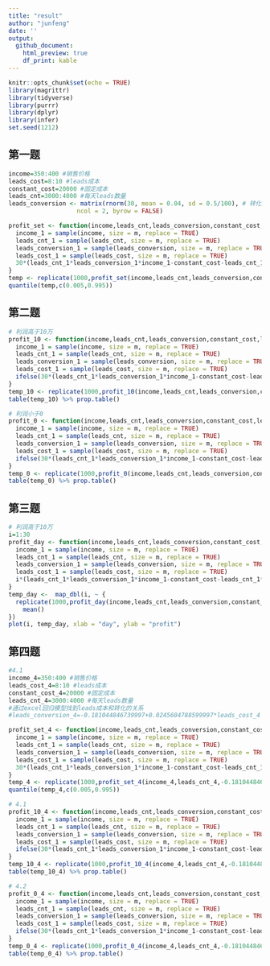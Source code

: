 ```yaml
---
title: "result"
author: "junfeng"
date: ''
output:
  github_document: 
    html_preview: true
    df_print: kable
---
```


```r
knitr::opts_chunk$set(echo = TRUE)
library(magrittr)
library(tidyverse)
library(purrr)
library(dplyr)
library(infer)
set.seed(1212)
```

## 第一题
```r


income=350:400 #销售价格 
leads_cost=8:10 #leads成本
constant_cost=20000 #固定成本
leads_cnt=3000:4000 #每天leads数量
leads_conversion <- matrix(rnorm(30, mean = 0.04, sd = 0.5/100), # 转化率
                   ncol = 2, byrow = FALSE) 

profit_set <- function(income,leads_cnt,leads_conversion,constant_cost,leads_cost,m) {
  income_1 = sample(income, size = m, replace = TRUE)
  leads_cnt_1 = sample(leads_cnt, size = m, replace = TRUE)
  leads_conversion_1 = sample(leads_conversion, size = m, replace = TRUE)
  leads_cost_1 = sample(leads_cost, size = m, replace = TRUE)
  30*(leads_cnt_1*leads_conversion_1*income_1-constant_cost-leads_cnt_1*leads_cost_1)
}
temp <- replicate(1000,profit_set(income,leads_cnt,leads_conversion,constant_cost,leads_cost,1))
quantile(temp,c(0.005,0.995))
```

## 第二题
```r
# 利润高于10万
profit_10 <- function(income,leads_cnt,leads_conversion,constant_cost,leads_cost,m) {
  income_1 = sample(income, size = m, replace = TRUE)
  leads_cnt_1 = sample(leads_cnt, size = m, replace = TRUE)
  leads_conversion_1 = sample(leads_conversion, size = m, replace = TRUE)
  leads_cost_1 = sample(leads_cost, size = m, replace = TRUE)
  ifelse(30*(leads_cnt_1*leads_conversion_1*income_1-constant_cost-leads_cnt_1*leads_cost_1)>=100000,TRUE,FALSE)
}
temp_10 <- replicate(1000,profit_10(income,leads_cnt,leads_conversion,constant_cost,leads_cost,1))
table(temp_10) %>% prop.table()

# 利润小于0
profit_0 <- function(income,leads_cnt,leads_conversion,constant_cost,leads_cost,m) {
  income_1 = sample(income, size = m, replace = TRUE)
  leads_cnt_1 = sample(leads_cnt, size = m, replace = TRUE)
  leads_conversion_1 = sample(leads_conversion, size = m, replace = TRUE)
  leads_cost_1 = sample(leads_cost, size = m, replace = TRUE)
  ifelse(30*(leads_cnt_1*leads_conversion_1*income_1-constant_cost-leads_cnt_1*leads_cost_1)<0,TRUE,FALSE)
}
temp_0 <- replicate(1000,profit_0(income,leads_cnt,leads_conversion,constant_cost,leads_cost,1))
table(temp_0) %>% prop.table()
```

## 第三题
```r
# 利润高于10万
i=1:30
profit_day <- function(income,leads_cnt,leads_conversion,constant_cost,leads_cost,i,m) {
  income_1 = sample(income, size = m, replace = TRUE)
  leads_cnt_1 = sample(leads_cnt, size = m, replace = TRUE)
  leads_conversion_1 = sample(leads_conversion, size = m, replace = TRUE)
  leads_cost_1 = sample(leads_cost, size = m, replace = TRUE)
  i*(leads_cnt_1*leads_conversion_1*income_1-constant_cost-leads_cnt_1*leads_cost_1)
}
temp_day <-  map_dbl(i, ~ {
  replicate(1000,profit_day(income,leads_cnt,leads_conversion,constant_cost,leads_cost,i,1)) %>% 
    mean()
})
plot(i, temp_day, xlab = "day", ylab = "profit")
```

## 第四题
```r

#4.1
income_4=350:400 #销售价格 
leads_cost_4=8:10 #leads成本
constant_cost_4=20000 #固定成本
leads_cnt_4=3000:4000 #每天leads数量
#通过excel回归模型找到leads成本和转化的关系
#leads_conversion_4=-0.181044846739997+0.0245604788599997*leads_cost_4

profit_set_4 <- function(income,leads_cnt,leads_conversion,constant_cost,leads_cost,m) {
  income_1 = sample(income, size = m, replace = TRUE)
  leads_cnt_1 = sample(leads_cnt, size = m, replace = TRUE)
  leads_conversion_1 = sample(leads_conversion, size = m, replace = TRUE)
  leads_cost_1 = sample(leads_cost, size = m, replace = TRUE)
  30*(leads_cnt_1*leads_conversion_1*income_1-constant_cost-leads_cnt_1*leads_cost_1)
}
temp_4 <- replicate(1000,profit_set_4(income_4,leads_cnt_4,-0.181044846739997+0.0245604788599997*leads_cost_4,constant_cost_4,leads_cost_4,1))
quantile(temp_4,c(0.005,0.995))

# 4.1
profit_10_4 <- function(income,leads_cnt,leads_conversion,constant_cost,leads_cost,m) {
  income_1 = sample(income, size = m, replace = TRUE)
  leads_cnt_1 = sample(leads_cnt, size = m, replace = TRUE)
  leads_conversion_1 = sample(leads_conversion, size = m, replace = TRUE)
  leads_cost_1 = sample(leads_cost, size = m, replace = TRUE)
  ifelse(30*(leads_cnt_1*leads_conversion_1*income_1-constant_cost-leads_cnt_1*leads_cost_1)>=100000,TRUE,FALSE)
}
temp_10_4 <- replicate(1000,profit_10_4(income_4,leads_cnt_4,-0.181044846739997+0.0245604788599997*leads_cost_4,constant_cost_4,leads_cost_4,1))
table(temp_10_4) %>% prop.table()

# 4.2
profit_0_4 <- function(income,leads_cnt,leads_conversion,constant_cost,leads_cost,m) {
  income_1 = sample(income, size = m, replace = TRUE)
  leads_cnt_1 = sample(leads_cnt, size = m, replace = TRUE)
  leads_conversion_1 = sample(leads_conversion, size = m, replace = TRUE)
  leads_cost_1 = sample(leads_cost, size = m, replace = TRUE)
  ifelse(30*(leads_cnt_1*leads_conversion_1*income_1-constant_cost-leads_cnt_1*leads_cost_1)<0,TRUE,FALSE)
}
temp_0_4 <- replicate(1000,profit_0_4(income_4,leads_cnt_4,-0.181044846739997+0.0245604788599997*leads_cost_4,constant_cost_4,leads_cost_4,1))
table(temp_0_4) %>% prop.table()
```

